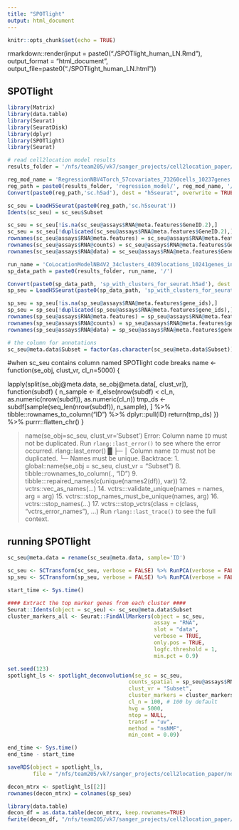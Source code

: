 ```yaml
---
title: "SPOTlight"
output: html_document
---
```


```r
knitr::opts_chunk$set(echo = TRUE)
```

rmarkdown::render(input = paste0("./SPOTlight_human_LN.Rmd"), 
                  output_format = "html_document", 
                  output_file=paste0("./SPOTlight_human_LN.html"))

## SPOTlight

```r
library(Matrix)
library(data.table)
library(Seurat)
library(SeuratDisk)
library(dplyr)
library(SPOTlight)
library(Seurat)
```

```r
# read cell2location model results
results_folder = '/nfs/team205/vk7/sanger_projects/cell2location_paper/notebooks/selected_results/lymph_nodes_analysis/'

reg_mod_name = 'RegressionNBV4Torch_57covariates_73260cells_10237genes'
reg_path = paste0(results_folder, 'regression_model/', reg_mod_name, '/')
Convert(paste0(reg_path,'sc.h5ad'), dest = "h5seurat", overwrite = TRUE)

sc_seu = LoadH5Seurat(paste0(reg_path,'sc.h5seurat'))
Idents(sc_seu) = sc_seu$Subset

sc_seu = sc_seu[!is.na(sc_seu@assays$RNA@meta.features$GeneID.2),]
sc_seu = sc_seu[!duplicated(sc_seu@assays$RNA@meta.features$GeneID.2),]
rownames(sc_seu@assays$RNA@meta.features) = sc_seu@assays$RNA@meta.features$GeneID.2
rownames(sc_seu@assays$RNA@counts) = sc_seu@assays$RNA@meta.features$GeneID.2
rownames(sc_seu@assays$RNA@data) = sc_seu@assays$RNA@meta.features$GeneID.2
```

```r
run_name = 'CoLocationModelNB4V2_34clusters_4039locations_10241genes_input_inferred_V4_batch1024_l2_0001_n_comb50_5_cps5_fpc3_alpha001'
sp_data_path = paste0(results_folder, run_name, '/')

Convert(paste0(sp_data_path, 'sp_with_clusters_for_seurat.h5ad'), dest = "h5seurat", overwrite = TRUE)
sp_seu = LoadH5Seurat(paste0(sp_data_path, 'sp_with_clusters_for_seurat.h5seurat'))

sp_seu = sp_seu[!is.na(sp_seu@assays$RNA@meta.features$gene_ids),]
sp_seu = sp_seu[!duplicated(sp_seu@assays$RNA@meta.features$gene_ids),]
rownames(sp_seu@assays$RNA@meta.features) = sp_seu@assays$RNA@meta.features$gene_ids
rownames(sp_seu@assays$RNA@counts) = sp_seu@assays$RNA@meta.features$gene_ids
rownames(sp_seu@assays$RNA@data) = sp_seu@assays$RNA@meta.features$gene_ids
```

```r
# the column for annotations
sc_seu@meta.data$Subset = factor(as.character(sc_seu@meta.data$Subset))
```

#when sc_seu contains column named SPOTlight code breaks
name <- function(se_obj, clust_vr, cl_n=5000) {
  
 lapply(split(se_obj@meta.data, se_obj@meta.data[, clust_vr]), 
        function(subdf) {
            n_sample <- if_else(nrow(subdf) < cl_n, as.numeric(nrow(subdf)), 
                as.numeric(cl_n))
            tmp_ds <- subdf[sample(seq_len(nrow(subdf)), n_sample), 
                ] %>% tibble::rownames_to_column("ID") %>% dplyr::pull(ID)
            return(tmp_ds)
        }) %>% purrr::flatten_chr()
}

> name(se_obj=sc_seu, clust_vr='Subset')
 Error: Column name `ID` must not be duplicated.
Run `rlang::last_error()` to see where the error occurred. 
> rlang::last_error()
█
├─<error/tibble_error_column_names_must_be_unique>
│ Column name `ID` must not be duplicated.
└─<error/vctrs_error_names_must_be_unique>
  Names must be unique.
Backtrace:
  1. global::name(se_obj = sc_seu, clust_vr = "Subset")
  8. tibble::rownames_to_column(., "ID")
  9. tibble:::repaired_names(c(unique(names2(df)), var))
 12. vctrs::vec_as_names(...)
 14. vctrs:::validate_unique(names = names, arg = arg)
 15. vctrs:::stop_names_must_be_unique(names, arg)
 16. vctrs:::stop_names(...)
 17. vctrs:::stop_vctrs(class = c(class, "vctrs_error_names"), ...)
Run `rlang::last_trace()` to see the full context.


## running SPOTlight

```r
sc_seu@meta.data = rename(sc_seu@meta.data, sample='ID')

sc_seu <- SCTransform(sc_seu, verbose = FALSE) %>% RunPCA(verbose = FALSE)
sp_seu <- SCTransform(sp_seu, verbose = FALSE) %>% RunPCA(verbose = FALSE)

start_time <- Sys.time()

#### Extract the top marker genes from each cluster ####
Seurat::Idents(object = sc_seu) <- sc_seu@meta.data$Subset
cluster_markers_all <- Seurat::FindAllMarkers(object = sc_seu, 
                                              assay = "RNA",
                                              slot = "data",
                                              verbose = TRUE, 
                                              only.pos = TRUE, 
                                              logfc.threshold = 1,
                                              min.pct = 0.9)

set.seed(123)
spotlight_ls <- spotlight_deconvolution(se_sc = sc_seu,
                                      counts_spatial = sp_seu@assays$RNA@counts,
                                      clust_vr = "Subset",
                                      cluster_markers = cluster_markers_all,
                                      cl_n = 100, # 100 by default
                                      hvg = 5000,
                                      ntop = NULL,
                                      transf = "uv",
                                      method = "nsNMF",
                                      min_cont = 0.09)

end_time <- Sys.time()
end_time - start_time
```

```r
saveRDS(object = spotlight_ls,
        file = "/nfs/team205/vk7/sanger_projects/cell2location_paper/notebooks/selected_results/benchmarking/lymph_nodes_analysis/SPOTlight/results_hvg5k.RDS")

decon_mtrx <- spotlight_ls[[2]]
rownames(decon_mtrx) = colnames(sp_seu)

library(data.table)
decon_df = as.data.table(decon_mtrx, keep.rownames=TRUE)
fwrite(decon_df, "/nfs/team205/vk7/sanger_projects/cell2location_paper/notebooks/selected_results/benchmarking/lymph_nodes_analysis/SPOTlight/results_hvg5k.csv")
```
